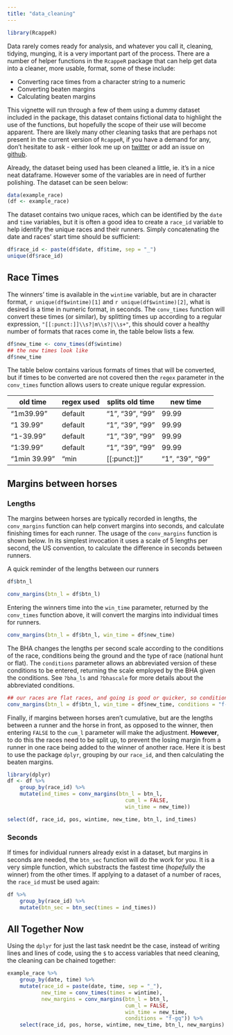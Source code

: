 ```yaml
---
title: "data_cleaning"
---
```


```r
library(RcappeR)
```

Data rarely comes ready for analysis, and whatever you call it, cleaning, tidying, munging, it is a very important part of the process.  There are a number of helper functions in the `RcappeR` package that can help get data into a cleaner, more usable, format, some of these include:

- Converting race times from a character string to a numeric
- Converting beaten margins
- Calculating beaten margins

This vignette will run through a few of them using a dummy dataset included in the package, this dataset contains fictional data to highlight the use of the functions, but hopefully the scope of their use will become apparent.  There are likely many other cleaning tasks that are perhaps not present in the current version of `RcappeR`, if you have a demand for any, don't hesitate to ask - either look me up on [twitter](http://twitter.com/_RcappeR) or add an issue on [github](https://github.com/durtal/RcappeR/issues).

Already, the dataset being used has been cleaned a little, ie. it's in a nice neat dataframe.  However some of the variables are in need of further polishing.  The dataset can be seen below:

```r
data(example_race)
(df <- example_race)
```

The dataset contains two unique races, which can be identified by the `date` and `time` variables, but it is often a good idea to create a `race_id` variable to help identify the unique races and their runners.  Simply concatenating the date and races' start time should be sufficient:

```r
df$race_id <- paste(df$date, df$time, sep = "_")
unique(df$race_id)
```

## Race Times

The winners' time is available in the `wintime` variable, but are in character format, ``r unique(df$wintime)[1]`` and ``r unique(df$wintime)[2]``, what is desired is a time in numeric format, in seconds.  The `conv_times` function will convert these times (or similar), by splitting times up according to a regular expression, `"[[:punct:]]\\s?|m\\s?|\\s+"`, this should cover a healthy number of formats that races come in, the table below lists a few.

```r
df$new_time <- conv_times(df$wintime)
## the new times look like
df$new_time
```

The table below contains various formats of times that will be converted, but if times to be converted are not covered then the `regex` parameter in the `conv_times` function allows users to
create unique regular expression.

old time | regex used | splits old time | new time
---------|-------|--------|---------
"1m39.99" | default | "1", "39", "99" | 99.99
"1 39.99" | default | "1", "39", "99" | 99.99
"1-39.99" | default | "1", "39", "99" | 99.99
"1:39.99" | default | "1", "39", "99" | 99.99
"1min 39.99" | "min |[[:punct:]]" | "1", "39", "99" | 99.99

## Margins between horses

### Lengths
The margins between horses are typically recorded in lengths, the `conv_margins` function can help convert margins into seconds, and calculate finishing times for each runner.  The usage of the `conv_margins` function is shown below.  In its simplest invocation it uses a scale of 5 lengths per second, the US convention, to calculate the difference in seconds between runners.

A quick reminder of the lengths between our runners
```r
df$btn_l
```

```r
conv_margins(btn_l = df$btn_l)
```

Entering the winners time into the `win_time` parameter, returned by the `conv_times` function above, it will convert the margins into individual times for runners.

```r
conv_margins(btn_l = df$btn_l, win_time = df$new_time)
```

The BHA changes the lengths per second scale according to the conditions of the race, conditions being the ground and the type of race (national hunt or flat).  The `conditions` parameter allows an abbreviated version of these conditions to be entered, returning the scale employed by the BHA given the conditions.  See `?bha_ls` and `?bhascale` for more details about the abbreviated conditions.

```r
## our races are flat races, and going is good or quicker, so conditions = "f-gq"
conv_margins(btn_l = df$btn_l, win_time = df$new_time, conditions = "f-gq")
```

Finally, if margins between horses aren't cumulative, but are the lengths between a runner and the horse in front, as opposed to the winner, then entering `FALSE` to the `cum_l` parameter will make the adjustment.  **However**, to do this the races need to be split up, to prevent the losing margin from a runner in one race being added to the winner of another race.  Here it is best to use the package `dplyr`, grouping by our `race_id`, and then calculating the beaten margins.

```r
library(dplyr)
df <- df %>%
    group_by(race_id) %>%
    mutate(ind_times = conv_margins(btn_l = btn_l, 
                                      cum_l = FALSE, 
                                      win_time = new_time))

select(df, race_id, pos, wintime, new_time, btn_l, ind_times)
```

### Seconds

If times for individual runners already exist in a dataset, but margins in seconds are needed, the `btn_sec` function will do the work for you.  It is a very simple function, which substracts the fastest time (_hopefully_ the winner) from the other times.  If applying to a dataset of a number of races, the `race_id` must be used again:

```r
df %>%
    group_by(race_id) %>%
    mutate(btn_sec = btn_sec(times = ind_times))
```

## All Together Now

Using the `dplyr` for just the last task neednt be the case, instead of writing lines and lines of code, using the `$` to access variables that need cleaning, the cleaning can be chained together:

```r
example_race %>%
    group_by(date, time) %>%
    mutate(race_id = paste(date, time, sep = "_"),
           new_time = conv_times(times = wintime),
           new_margins = conv_margins(btn_l = btn_l,
                                      cum_l = FALSE,
                                      win_time = new_time,
                                      conditions = "f-gq")) %>%
    select(race_id, pos, horse, wintime, new_time, btn_l, new_margins)    
```